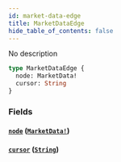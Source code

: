 ```yaml
---
id: market-data-edge
title: MarketDataEdge
hide_table_of_contents: false
---
```



No description

```graphql
type MarketDataEdge {
  node: MarketData!
  cursor: String
}
```


### Fields

#### [`node`](#) ([`MarketData!`](/docs/testnet/graphql/objects/market-data))




#### [`cursor`](#) ([`String`](/docs/testnet/graphql/scalars/string))






